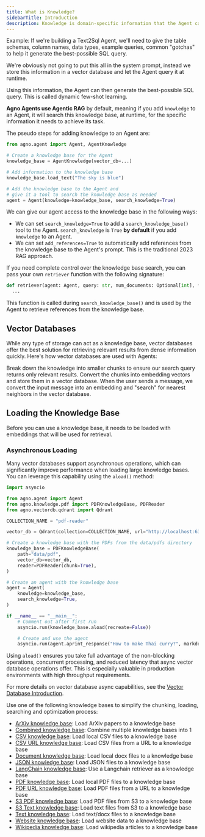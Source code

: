 ```yaml
---
title: What is Knowledge?
sidebarTitle: Introduction
description: Knowledge is domain-specific information that the Agent can search at runtime to make better decisions (dynamic few-shot learning) and provide accurate responses (agentic RAG). Knowledge is stored in a vector db and this searching on demand pattern is called Agentic RAG.
---
```


<Accordion title="Dynamic Few-Shot Learning: Text2Sql Agent" icon="database">
Example: If we're building a Text2Sql Agent, we'll need to give the table schemas, column names, data types, example queries, common "gotchas" to help it generate the best-possible SQL query.

We're obviously not going to put this all in the system prompt, instead we store this information in a vector database and let the Agent query it at runtime.

Using this information, the Agent can then generate the best-possible SQL query. This is called dynamic few-shot learning.
</Accordion>

**Agno Agents use Agentic RAG** by default, meaning if you add `knowledge` to an Agent, it will search this knowledge base, at runtime, for the specific information it needs to achieve its task.

The pseudo steps for adding knowledge to an Agent are:

```python
from agno.agent import Agent, AgentKnowledge

# Create a knowledge base for the Agent
knowledge_base = AgentKnowledge(vector_db=...)

# Add information to the knowledge base
knowledge_base.load_text("The sky is blue")

# Add the knowledge base to the Agent and
# give it a tool to search the knowledge base as needed
agent = Agent(knowledge=knowledge_base, search_knowledge=True)
```

We can give our agent access to the knowledge base in the following ways:

- We can set `search_knowledge=True` to add a `search_knowledge_base()` tool to the Agent. `search_knowledge` is `True` **by default** if you add `knowledge` to an Agent.
- We can set `add_references=True` to automatically add references from the knowledge base to the Agent's prompt. This is the traditional 2023 RAG approach.

<Tip>

If you need complete control over the knowledge base search, you can pass your own `retriever` function with the following signature:

```python
def retriever(agent: Agent, query: str, num_documents: Optional[int], **kwargs) -> Optional[list[dict]]:
  ...
```

This function is called during `search_knowledge_base()` and is used by the Agent to retrieve references from the knowledge base.

</Tip>

## Vector Databases

While any type of storage can act as a knowledge base, vector databases offer the best solution for retrieving relevant results from dense information quickly. Here's how vector databases are used with Agents:

<Steps>
  <Step title="Chunk the information">
    Break down the knowledge into smaller chunks to ensure our search query
    returns only relevant results.
  </Step>
  <Step title="Load the knowledge base">
    Convert the chunks into embedding vectors and store them in a vector
    database.
  </Step>
  <Step title="Search the knowledge base">
    When the user sends a message, we convert the input message into an
    embedding and "search" for nearest neighbors in the vector database.
  </Step>
</Steps>

## Loading the Knowledge Base

Before you can use a knowledge base, it needs to be loaded with embeddings that will be used for retrieval. 

### Asynchronous Loading

Many vector databases support asynchronous operations, which can significantly improve performance when loading large knowledge bases. You can leverage this capability using the `aload()` method:

```python
import asyncio

from agno.agent import Agent
from agno.knowledge.pdf import PDFKnowledgeBase, PDFReader
from agno.vectordb.qdrant import Qdrant

COLLECTION_NAME = "pdf-reader"

vector_db = Qdrant(collection=COLLECTION_NAME, url="http://localhost:6333")

# Create a knowledge base with the PDFs from the data/pdfs directory
knowledge_base = PDFKnowledgeBase(
    path="data/pdf",
    vector_db=vector_db,
    reader=PDFReader(chunk=True),
)

# Create an agent with the knowledge base
agent = Agent(
    knowledge=knowledge_base,
    search_knowledge=True,
)

if __name__ == "__main__":
    # Comment out after first run
    asyncio.run(knowledge_base.aload(recreate=False))

    # Create and use the agent
    asyncio.run(agent.aprint_response("How to make Thai curry?", markdown=True))
```

Using `aload()` ensures you take full advantage of the non-blocking operations, concurrent processing, and reduced latency that async vector database operations offer. This is especially valuable in production environments with high throughput requirements.

For more details on vector database async capabilities, see the [Vector Database Introduction](/vectordb/introduction).


Use one of the following knowledge bases to simplify the chunking, loading, searching and optimization process:
- [ArXiv knowledge base](/knowledge/arxiv): Load ArXiv papers to a knowledge base
- [Combined knowledge base](/knowledge/combined): Combine multiple knowledge bases into 1
- [CSV knowledge base](/knowledge/csv): Load local CSV files to a knowledge base
- [CSV URL knowledge base](/knowledge/csv-url): Load CSV files from a URL to a knowledge base
- [Document knowledge base](/knowledge/document): Load local docx files to a knowledge base
- [JSON knowledge base](/knowledge/json): Load JSON files to a knowledge base
- [LangChain knowledge base](/knowledge/langchain): Use a Langchain retriever as a knowledge base
- [PDF knowledge base](/knowledge/pdf): Load local PDF files to a knowledge base
- [PDF URL knowledge base](/knowledge/pdf-url): Load PDF files from a URL to a knowledge base
- [S3 PDF knowledge base](/knowledge/s3_pdf): Load PDF files from S3 to a knowledge base
- [S3 Text knowledge base](/knowledge/s3_text): Load text files from S3 to a knowledge base
- [Text knowledge base](/knowledge/text): Load text/docx files to a knowledge base
- [Website knowledge base](/knowledge/website): Load website data to a knowledge base
- [Wikipedia knowledge base](/knowledge/wikipedia): Load wikipedia articles to a knowledge base
